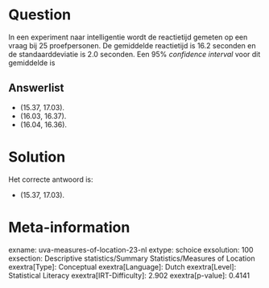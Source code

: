 Question
========

In een experiment naar intelligentie wordt de reactietijd gemeten op een
vraag bij 25 proefpersonen. De gemiddelde reactietijd is 16.2 seconden
en de standaarddeviatie is 2.0 seconden. Een 95% *confidence interval*
voor dit gemiddelde is

Answerlist
----------

* (15.37, 17.03).
* (16.03, 16.37).
* (16.04, 16.36).

Solution
========

Het correcte antwoord is: 

* (15.37, 17.03).

Meta-information
================
exname: uva-measures-of-location-23-nl
extype: schoice
exsolution: 100
exsection: Descriptive statistics/Summary Statistics/Measures of Location
exextra[Type]: Conceptual
exextra[Language]: Dutch
exextra[Level]: Statistical Literacy
exextra[IRT-Difficulty]: 2.902
exextra[p-value]: 0.4141
